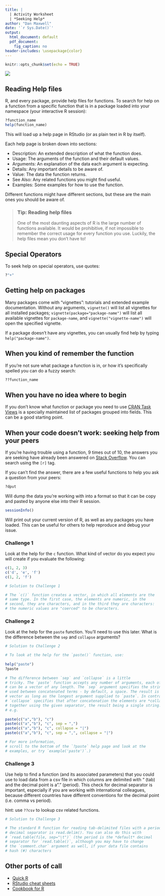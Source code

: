 ---
title: |
  | Activity Worksheet
  | *Seeking Help*
author: "Dan Maxwell"
date: '`r Sys.Date()`'
output:
  html_document: default
  pdf_document:
    fig_caption: no
header-includes: \usepackage{color}
---
 
```{r setup, include=FALSE}
knitr::opts_chunk$set(echo = TRUE)
```
![](../fig/mydatastory_footer.png)

<script src="hideOutput.js"></script>

<link rel="stylesheet" type="text/css" href="fold.css">

## Reading Help files

R, and every package, provide help files for functions. To search for help on a
function from a specific function that is in a package loaded into your
namespace (your interactive R session):

```{r, eval=FALSE}
?function_name
help(function_name)
```

This will load up a help page in RStudio (or as plain text in R by itself).

Each help page is broken down into sections:

 - Description: An extended description of what the function does.
 - Usage: The arguments of the function and their default values.
 - Arguments: An explanation of the data each argument is expecting.
 - Details: Any important details to be aware of.
 - Value: The data the function returns.
 - See Also: Any related functions you might find useful.
 - Examples: Some examples for how to use the function.

Different functions might have different sections, but these are the main ones you should be aware of.

> ### Tip: Reading help files
>
> One of the most daunting aspects of R is the large number of functions
> available. It would be prohibitive, if not impossible to remember the
> correct usage for every function you use. Luckily, the help files
> mean you don't have to!

## Special Operators

To seek help on special operators, use quotes:

```{r, eval=FALSE}
?"+"
```

## Getting help on packages

Many packages come with "vignettes": tutorials and extended example documentation.
Without any arguments, `vignette()` will list all vignettes for all installed packages;
`vignette(package="package-name")` will list all available vignettes for
`package-name`, and `vignette("vignette-name")` will open the specified vignette.

If a package doesn't have any vignettes, you can usually find help by typing
`help("package-name")`.

## When you kind of remember the function

If you're not sure what package a function is in, or how it's specifically spelled you can do a fuzzy search:

```{r, eval=FALSE}
??function_name
```

## When you have no idea where to begin

If you don't know what function or package you need to use
[CRAN Task Views](http://cran.at.r-project.org/web/views)
is a specially maintained list of packages grouped into
fields. This can be a good starting point.

## When your code doesn't work: seeking help from your peers

If you're having trouble using a function, 9 times out of 10,
the answers you are seeking have already been answered on
[Stack Overflow](http://stackoverflow.com/). You can search using
the `[r]` tag.

If you can't find the answer, there are a few useful functions to
help you ask a question from your peers:

```{r, eval=FALSE}
?dput
```

Will dump the data you're working with into a format so that it can
be copy and pasted by anyone else into their R session.

```{r}
sessionInfo()
```

Will print out your current version of R, as well as any packages you
have loaded. This can be useful for others to help reproduce and debug
your issue.


### Challenge 1

Look at the help for the `c` function. What kind of vector do you
expect you will create if you evaluate the following:
```{r, eval = FALSE}
c(1, 2, 3)
c('d', 'e', 'f')
c(1, 2, 'f')
```

<div class="fold s">

```{r eval = FALSE}

# Solution to Challenge 1

# The `c()` function creates a vector, in which all elements are the
# same type. In the first case, the elements are numeric, in the
# second, they are characters, and in the third they are characters:
# the numeric values are "coerced" to be characters.
```

</div>

### Challenge 2

Look at the help for the `paste` function. You'll need to use this later.
What is the difference between the `sep` and `collapse` arguments?

<div class="fold s"> 

```{r eval = FALSE}
# Solution to Challenge 2

# To look at the help for the `paste()` function, use:
 
help("paste")
?paste
 
# The difference between `sep` and `collapse` is a little
# tricky. The `paste` function accepts any number of arguments, each of which
# can be a vector of any length. The `sep` argument specifies the string
# used between concatenated terms - by default, a space. The result is a
# vector as long as the longest argument supplied to `paste`. In contrast,
# `collapse` specifies that after concatenation the elements are *collapsed*
# together using the given separator, the result being a single string.
# e.g. 
 
paste(c("a","b"), "c")
paste(c("a","b"), "c", sep = ",")
paste(c("a","b"), "c", collapse = "|")
paste(c("a","b"), "c", sep = ",", collapse = "|")

# For more information,
# scroll to the bottom of the `?paste` help page and look at the
# examples, or try `example('paste')`.)

```

</div>

### Challenge 3

Use help to find a function (and its associated parameters) that you could
use to load data from a csv file in which columns are delimited with "\t"
(tab) and the decimal point is a "." (period). This check for decimal
separator is important, especially if you are working with international
colleagues, because different countries have different conventions for the
decimal point (i.e. comma vs period).

hint: use `??csv` to lookup csv related functions.

<div class="fold s">

```{r eval = FALSE}
# Solution to Challenge 3

# The standard R function for reading tab-delimited files with a period
# decimal separator is read.delim(). You can also do this with
# `read.table(file, sep="\t")` (the period is the *default* decimal
# separator for `read.table()`, although you may have to change
# the `comment.char` argument as well, if your data file contains
# hash (#) characters

```

</div>

## Other ports of call

* [Quick R](http://www.statmethods.net/)
* [RStudio cheat sheets](http://www.rstudio.com/resources/cheatsheets/)
* [Cookbook for R](http://www.cookbook-r.com/)

